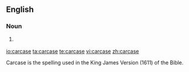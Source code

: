 ==English==

===Noun===
{{en-noun}}
# {{UK}} {{alternative spelling of|carcass}}

[[io:carcase]]
[[ta:carcase]]
[[te:carcase]]
[[vi:carcase]]
[[zh:carcase]]

Carcase is the spelling used in the King James Version (1611) of the Bible.